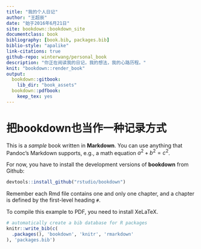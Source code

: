 ```yaml
--- 
title: "我的个人日记"
author: "王超辰"
date: "始于2016年6月21日"
site: bookdown::bookdown_site
documentclass: book
bibliography: [book.bib, packages.bib]
biblio-style: "apalike"
link-citations: true
github-repo: winterwang/personal_book
description: "你正在阅读我的日记，我的想法，我的心路历程。"
knit: "bookdown::render_book"
output: 
  bookdown::gitbook:
    lib_dir: "book_assets"
  bookdown::pdfbook:
    keep_tex: yes
---
```


# 把bookdown也当作一种记录方式

This is a _sample_ book written in **Markdown**. You can use anything that Pandoc's Markdown supports, e.g., a math equation $a^2 + b^2 = c^2$.

For now, you have to install the development versions of **bookdown** from Github:

```r
devtools::install_github("rstudio/bookdown")
```

Remember each Rmd file contains one and only one chapter, and a chapter is defined by the first-level heading `#`.

To compile this example to PDF, you need to install XeLaTeX.

```r
# automatically create a bib database for R packages
knitr::write_bib(c(
  .packages(), 'bookdown', 'knitr', 'rmarkdown'
), 'packages.bib')
```
